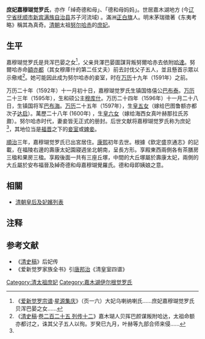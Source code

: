 {{東亞女性歷史人物
|名稱 =庶妃嘉穆瑚觉罗真哥
|身份 =
|國家 =
|屆數 =
|最高職務 =
|前任 = 
|繼任 = 
|畫像=
|說明=
|姓=[[嘉穆瑚觉罗氏|嘉穆瑚觉罗氏]]
|名=
|姓名=
|字=
|官職 =
|封爵 =
|封號 =庶妃
|位號=
|位階
|御稱號 =<!--日本皇族之稱號-->
|宮號1 =<!--日本皇族之宮號-->
|宮號2 =<!--朝鮮王族之宮號-->
|封地 =
|神號 =
|尊號 =
|族裔 = 
|旗籍 =<!--清朝旗人專用-->
|氏族 =
|府邸 =
|世系 = 
|初名 =
|乳名 =<!--日本、朝鮮、琉球以外人物用-->
|幼名 =<!--日本人用-->
|兒名 =<!--朝鮮人用-->
|童名 =<!--琉球人用-->
|小字=
|號=
|法號=
|院號=
|其他名號=
|出生年=
|出生地=
|婚年=1591年
|逝世年=
|逝世地=
|諡號=
|墳墓=
|父親=貝浑巴晏<ref name=a1/>
|嫡母=
|母親=
|夫=[[清太祖|清太祖]]
|婚姻名份=[[庶妃|庶妃]]
|夫之父=
|夫之母=
|夫之嫡母=
|夫之元配=
|夫之正室=
|夫之繼室=
|夫之平妻=
|夫之側室=
|兄弟=
|姊妹=
|嫡兄弟=
|嫡姊妹=
|庶兄弟=
|庶姊妹=
|同胞兄弟=
|同胞姊妹=
|異母兄弟=
|異母姊妹=
|異父兄弟=
|異父姊妹=
|繼兄弟=
|繼姊妹=
|子=[[巴布泰|巴布泰]]、[[巴布海|巴布海]]
|女=[[穆库什|穆库什]]、[[清太祖皇五女|清太祖皇五女]]、[[清太祖皇六女|清太祖皇六女]]
|養子=
|養女=
|繼子=
|繼女=
|其他親屬 =
|經歷 = 
|著作 =
|注釋=}}
'''庶妃嘉穆瑚觉罗氏'''，亦作「绰奇德和母」、「德和母妈妈」。世居嘉木湖地方 (今[[辽宁省|辽宁省]][[抚顺市|抚顺市]][[新宾满族自治县|新宾满族自治县]]苏子河流域) 。滿洲[[正白旗|正白旗]]人。明末茅瑞徵著《东夷考略》稱其為真奇。[[清朝|清朝]]太祖[[努尔哈赤|努尔哈赤]]的[[庶妃|庶妃]]。

== 生平 ==

嘉穆瑚觉罗氏是貝浑巴晏之女<ref name="a1">《[[爱新觉罗宗谱|爱新觉罗宗谱]]·[[星源集庆|星源集庆]]》（页一六）大妃乌喇纳喇氏……庶妃嘉穆瑚觉罗氏 贝浑巴晏之女……</ref>，父亲貝渾巴晏圖謀背叛努爾哈赤去依附[[哈达部|哈達]]。努爾哈赤命[[額亦都|額亦都]]（其女穆庫什的第二任丈夫）前去討伐父子五人，並且懸首示眾以示儆戒<ref>《[[清史稿|清史稿]]·[[:s:清史稿/卷225|卷二百二十五 列传十二]]》嘉木瑚人贝挥巴颜谋叛附哈达，太祖命额亦都讨之，诛其父子五人以徇。岁癸巳九月，叶赫等九部合师来侵……</ref>。她可能因此成为努尔哈赤的妾室，时在[[万历|万历]]十九年（1591年）之前。

万历二十年（1592年）十一月初十日，嘉穆瑚觉罗氏生镇国恪僖公[[巴布泰|巴布泰]]。[[万历|万历]]二十三年（1595年），生和硕公主[[穆库什|穆库什]]。万历二十四年（1596年）十一月二十八日，生镇国将军[[巴布海|巴布海]]。[[万历|万历]]二十五年（1597年），生[[清太祖皇五女|皇五女]]（嫁给巴图鲁额亦都次子[[达启|达启]]）。萬歷二十八年 (1600年) ，生[[清太祖皇六女|皇六女]]（嫁给海西女真叶赫那拉氏苏鼐）。努尔哈赤时代，妻妾皆无正式的册封。后世文献将嘉穆瑚觉罗氏称为庶妃<ref name=a1/>，其地位当是[[福晋|福晋]]之下的[[妾室|妾室]]或[[婢妾|婢妾]]。

[[順治|順治]]三年，嘉穆瑚觉罗氏已出宮居住。[[康熙|康熙]]初年去世。根據《欽定盛京通志》的記載，在福陵右邊的壽康太妃園寢週坐北朝南，呈長方形。享殿東西兩側各有茶膳房三楹和果房三楹。享殿後面一共有三座丘塚，中間的大丘塚屬於壽康太妃，兩側的大丘屬於安布福晉及綽奇德和母嘉穆瑚覺羅氏。德和母即姨娘之意。

== 相關 ==
*[[清朝皇后及妃嬪列表|清朝皇后及妃嬪列表]]

== 注释 ==

{{Reflist}}

==参考文献==
*《[[清史稿|清史稿]]》后妃传
*《爱新觉罗家族全书》引[[唐邦治|唐邦治]]《清皇室四谱》
{{清太祖皇室}}
[[Category:清太祖庶妃|Category:清太祖庶妃]]
[[Category:嘉木湖伊尔根觉罗氏|Category:嘉木湖伊尔根觉罗氏]]